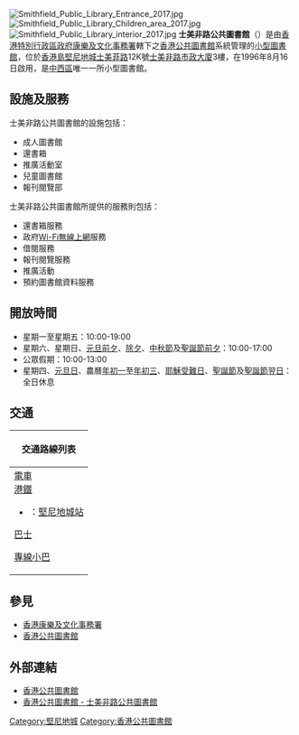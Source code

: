 [[File:Smithfield_Public_Library_Entrance_2017.jpg|thumb]]
[[File:Smithfield_Public_Library_Children_area_2017.jpg|thumb]]
[[File:Smithfield_Public_Library_interior_2017.jpg|thumb]]
'''士美非路公共圖書館'''（{{lang-en|'''Smithfield Public Library'''}}）是由[[香港特別行政區政府|香港特別行政區政府]][[康樂及文化事務署|康樂及文化事務署]]轄下之[[香港公共圖書館|香港公共圖書館]]系統管理的[[小型圖書館|小型圖書館]]，位於[[香港島|香港島]][[堅尼地城|堅尼地城]][[士美菲路|士美菲路]]12K號[[士美非路市政大廈|士美非路市政大廈]]3樓，在1996年8月16日啟用，是[[中西區_(香港)|中西區]]唯一一所小型圖書館。

==設施及服務==
士美非路公共圖書館的設施包括：
*成人圖書館
*還書箱
*推廣活動室
*兒童圖書館
*報刊閱覽部
士美非路公共圖書館所提供的服務則包括：
*還書箱服務
*政府[[Wi-Fi|Wi-Fi]][[無線上網|無線上網]]服務
*借閱服務
*報刊閱覽服務
*推廣活動
*預約圖書館資料服務

==開放時間==
*星期一至星期五：10:00-19:00
*星期六、星期日、[[元旦前夕|元旦前夕]]、[[除夕|除夕]]、[[中秋節|中秋節]]及[[聖誕節前夕|聖誕節前夕]]：10:00-17:00
*公眾假期：10:00-13:00
*星期四、[[元旦日|元旦日]]、農曆[[年初一|年初一]]至[[年初三|年初三]]、[[耶穌受難日|耶穌受難日]]、[[聖誕節|聖誕節]]及[[聖誕節翌日|聖誕節翌日]]：全日休息

==交通==
{| class="mw-collapsible mw-collapsed wikitable" style="background:white; margin: 0 auto; width: auto;" 
! 交通路線列表
|-
|
;[[香港電車|電車]]
;[[港鐵|港鐵]]
*{{港鐵路線標誌|ISL}}：[[堅尼地城站|堅尼地城站]]
;[[香港巴士|巴士]]
{{港島巴士簡單列表|1|5B|5X|10|18|18P|18X|43M|47P|88X|N8X}}{{過海隧道巴士簡單列表|101|101X|104|113|904|971}}{{大嶼山巴士簡單列表|A10|NA10}}
;[[香港小巴|專線小巴]]
{{港島專線小巴簡單列表|12|13|23|23M|54|54M|54S|58|58A|58M|59}}
|}

==參見==
*[[香港康樂及文化事務署|香港康樂及文化事務署]]
*[[香港公共圖書館|香港公共圖書館]]

==外部連結==
*[http://www.hkpl.gov.hk/ 香港公共圖書館] {{Wayback|url=http://www.hkpl.gov.hk/ |date=20070110223418 }}
*[https://www.hkpl.gov.hk/tc/locations/central-and-western/library/smithfield.html 香港公共圖書館 - 士美非路公共圖書館] {{Wayback|url=https://www.hkpl.gov.hk/tc/locations/central-and-western/library/smithfield.html |date=20200923114513 }}

{{香港公共圖書館}}

[[Category:堅尼地城|Category:堅尼地城]]
[[Category:香港公共圖書館|Category:香港公共圖書館]]


{{HK-cult-stub}}